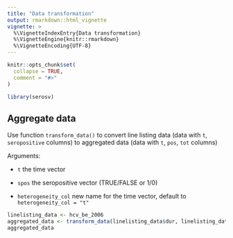 ```yaml
---
title: "Data transformation"
output: rmarkdown::html_vignette
vignette: >
  %\VignetteIndexEntry{Data transformation}
  %\VignetteEngine{knitr::rmarkdown}
  %\VignetteEncoding{UTF-8}
---
```


```r
knitr::opts_chunk$set(
  collapse = TRUE,
  comment = "#>"
)
```

```r
library(serosv)
```

## Aggregate data

Use function `transform_data()` to convert line listing data (data with `t`, `seropositive` columns) to aggregated data (data with `t`, `pos`, `tot` columns)

Arguments:

-   `t` the time vector

-   `spos` the seropositive vector (TRUE/FALSE or 1/0)

-   `heterogeneity_col` new name for the time vector, default to `heterogeneity_col = "t"`

```r
linelisting_data <- hcv_be_2006
aggregated_data <- transform_data(linelisting_data$dur, linelisting_data$seropositive)
aggregated_data
```
